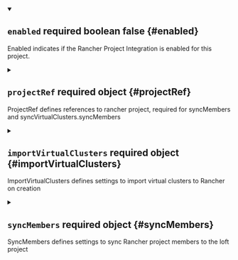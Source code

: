 


<details className="config-field" data-expandable="false" open>
<summary>

## `enabled` <span className="config-field-required" data-required="false">required</span> <span className="config-field-type">boolean</span> <span className="config-field-default">false</span> <span className="config-field-enum"></span> {#enabled}

Enabled indicates if the Rancher Project Integration is enabled for this project.

</summary>



</details>



<details className="config-field" data-expandable="true">
<summary>

## `projectRef` <span className="config-field-required" data-required="false">required</span> <span className="config-field-type">object</span> <span className="config-field-default"></span> <span className="config-field-enum"></span> {#projectRef}

ProjectRef defines references to rancher project, required for syncMembers and syncVirtualClusters.syncMembers

</summary>




<details className="config-field" data-expandable="false" open>
<summary>

### `cluster` <span className="config-field-required" data-required="true">required</span> <span className="config-field-type">string</span> <span className="config-field-default"></span> <span className="config-field-enum"></span> {#projectRef-cluster}

Cluster defines the Rancher cluster ID
Needs to be the same id within Loft

</summary>



</details>



<details className="config-field" data-expandable="false" open>
<summary>

### `project` <span className="config-field-required" data-required="true">required</span> <span className="config-field-type">string</span> <span className="config-field-default"></span> <span className="config-field-enum"></span> {#projectRef-project}

Project defines the Rancher project ID

</summary>



</details>


</details>



<details className="config-field" data-expandable="true">
<summary>

## `importVirtualClusters` <span className="config-field-required" data-required="false">required</span> <span className="config-field-type">object</span> <span className="config-field-default"></span> <span className="config-field-enum"></span> {#importVirtualClusters}

ImportVirtualClusters defines settings to import virtual clusters to Rancher on creation

</summary>




<details className="config-field" data-expandable="false" open>
<summary>

### `roleMapping` <span className="config-field-required" data-required="false">required</span> <span className="config-field-type">object</span> <span className="config-field-default"></span> <span className="config-field-enum"></span> {#importVirtualClusters-roleMapping}

RoleMapping indicates an optional role mapping from a rancher project role to a rancher cluster role. Map to an empty role to exclude users and groups with that role from
being synced.

</summary>



</details>


</details>



<details className="config-field" data-expandable="true">
<summary>

## `syncMembers` <span className="config-field-required" data-required="false">required</span> <span className="config-field-type">object</span> <span className="config-field-default"></span> <span className="config-field-enum"></span> {#syncMembers}

SyncMembers defines settings to sync Rancher project members to the loft project

</summary>




<details className="config-field" data-expandable="false" open>
<summary>

### `enabled` <span className="config-field-required" data-required="false">required</span> <span className="config-field-type">boolean</span> <span className="config-field-default">true</span> <span className="config-field-enum"></span> {#syncMembers-enabled}

Enabled indicates whether to sync rancher project members to the loft project.

</summary>



</details>



<details className="config-field" data-expandable="false" open>
<summary>

### `roleMapping` <span className="config-field-required" data-required="false">required</span> <span className="config-field-type">object</span> <span className="config-field-default"></span> <span className="config-field-enum"></span> {#syncMembers-roleMapping}

RoleMapping indicates an optional role mapping from a rancher role to a loft role. Map to an empty role to exclude users and groups with that role from
being synced.

</summary>



</details>


</details>

